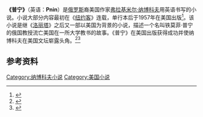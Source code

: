 {{noteTA
|T=zh-hans:普宁;zh-tw:普寧;
|1=zh-hans:普宁;zh-tw:普寧;
|2=zh-hans:纳博科夫;zh-hk:拿波哥夫;zh-tw:納博可夫;
}}
{{Infobox book
| name          = 普宁
| image         = 
| caption       = 
| author        = [[弗拉基米爾·納博可夫|弗拉基米爾·納博可夫]]
| country       = {{美国}}
| language      = [[英语|英语]]
| genre         = 
| publisher     = Heinemann
| release_date  = 1957年
}}

'''《普宁》'''（英语：'''Pnin'''）是[[俄罗斯|俄罗斯]]裔美国作家[[弗拉基米尔·纳博科夫|弗拉基米尔·纳博科夫]]用英语书写的小说。小说大部分内容最初在《[[紐約客|纽约客]]》连载，单行本后于1957年在美国出版<ref>{{Cite journal|title=论《普宁》的内在有机结构|author=王青松|url=|journal=《外国文学评论》|issue=02|doi=|others=|year=2004|volume=|page=60-69|pmid=}}</ref>。该小说是继《[[洛丽塔|洛丽塔]]》之后又一部以美国为背景的小说，描述一个名叫铁莫菲·普宁的俄国教授流亡美国在一所大学教书的故事。《普宁》在美国出版获得成功并使纳博科夫在美国文坛崭露头角。<ref name="Pnin Intro">{{cite book |isbn=1-4000-4198-8 |title=''Introduction to'' Pnin |author=Lodge, David |publisher=Everyman's Library |year=2004}}</ref><ref name="bara">{{cite book|last1=Barabtarlo|first1=Gennady|last2=Nabokov|first2=Vladimir Vladimirovich|title=Phantom of fact: a guide to Nabokov's Pnin|publisher=Ardis|isbn=9780875010601|url=https://books.google.com/books?id=PflkAAAAMAAJ|language=en}}</ref>

== 参考资料 ==
{{Reflist}}
{{纳博科夫}}
[[Category:纳博科夫小说|Category:纳博科夫小说]]
[[Category:美国小说|Category:美国小说]]